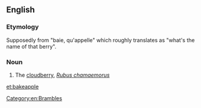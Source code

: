 ==English==

===Etymology===
Supposedly from {{etyl|fr|en}} "baie, qu'appelle" which roughly translates as "what's the name of that berry".

===Noun===
{{en-noun}}

# {{lb|en|Atlantic Canada}} The [[cloudberry]], ''[[Rubus chamaemorus]]''

[[Category:en:Brambles]]

[[et:bakeapple]]
